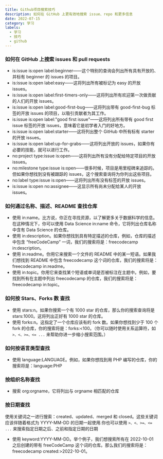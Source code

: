 ```yaml
---
title: Github项目搜索技巧
description: 如何在 GitHub 上更有效地搜索 issue、repo 和更多信息
date: 2022-07-15
category: 学习
labels:
  - 学习
  - 技巧
  - github
---
```


### 如何在 GitHub 上搜索 issues 和 pull requests

- is:issue is:open label:beginner——这个特别的查询会列出所有具有开放的、并标有 beginner 的 issues 的项目。
- is:issue is:open label:easy——这将列出所有被标记为 easy 的开放 issues。
- is:issue is:open label:first-timers-only——这将列出所有欢迎第一次做贡献的人们的开放 issues。
- is:issue is:open label:good-first-bug——这将列出带有 good-first-bug 标签的开放 issues 的项目，以吸引贡献者为其工作。
- is:issue is:open label:"good first issue"——这将列出所有带有 good first issue 标签的开放 issues，意味着它是初学者入门的好地方。
- is:issue is:open label:starter——这将列出整个 GitHub 中所有标有 starter 的开放 issues。
- is:issue is:open label:up-for-grabs——这将列出开放的 issues，如果你有必要的技能，就可以进行工作。
- no:project type:issue is:open——这将列出所有没有分配给特定项目的开放 issues。
- no:milestone type:issue is:open——很多时候，项目是用里程碑来追踪的。但如果你想找到没有被跟踪的 issues，这个搜索查询将为你列出这些项目。
- no:label type:issue is:open——这将列出所有没有标签的开放 issues。
- is:issue is:open no:assignee——这显示所有尚未分配给某人的开放 issues。

### 如何通过名称、描述、README 查找仓库

- 使用 in:name。比方说，你正在寻找资源，以了解更多关于数据科学的信息。在这种情况下，你可以使用 Data Science in:name 命令，它将列出仓库名称中含有 Data Science 的仓库。
- 使用 in:description。如果你想找到具有特定描述的仓库，例如，仓库的描述中包含 “freeCodeCamp” 一词，我们的搜索将是：freecodecamp in:description。
- 使用 in:readme。你用它来搜索一个文件的 README 中的某一短语。如果我们想找到 README 中包含 freecodecamp 这个词的仓库，我们的搜索将是：freecodecamp in:readme。
- 使用 in:topic。你用它来查找某个短语或单词是否被标注在主题中。例如，要找到所有在主题中列出 freecodecamp 的仓库，我们的搜索将是：freecodecamp in:topic。

### 如何按 Stars、Forks 数 查找

- 使用 stars:n。如果你搜索一个有 1000 star 的仓库，那么你的搜索查询将是 stars:1000。这将列出正好有 1000 star 的仓库。
- 使用 forks:n。这指定了一个仓库应该有的 fork 数。如果你想找到少于 100 个 fork 的仓库，你的搜索将是：forks:&lt;100。（你可以随时使用关系运算符，如 `>、<、>=、<= ...`  来帮助你进一步缩小搜索范围。）

### 如何按语言类型查找

- 使用 language:LANGUAGE。例如，如果你想找到用 PHP 编写的仓库，你的搜索将是：language:PHP

### 按组织名称查找

- 搜索 org:orgname，它将列出与 orgname 相匹配的仓库

### 按日期查找

使用关键词之一进行搜索：created、updated、merged 和 closed。这些关键词应该伴随着格式为 YYYY-MM-DD 的日期一起使用.你也可以使用 `>、<、>=、<= ...` 来搜索指定日期之后、之前和指定日期的日期

- 使用 keyword:YYYY-MM-DD。举个例子，我们想搜索所有在 2022-10-01 之后创建的带有 freeCodeCamp 这个词的仓库。那么我们的搜索将是：freecodecamp created:>2022-10-01。
